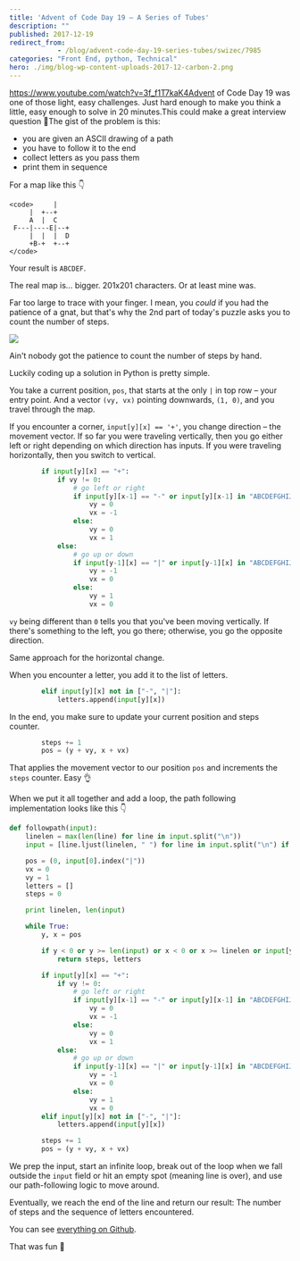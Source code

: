 ```yaml
---
title: 'Advent of Code Day 19 – A Series of Tubes'
description: ""
published: 2017-12-19
redirect_from: 
            - /blog/advent-code-day-19-series-tubes/swizec/7985
categories: "Front End, python, Technical"
hero: ./img/blog-wp-content-uploads-2017-12-carbon-2.png
---
```


<https://www.youtube.com/watch?v=3f_f1T7kaK4Advent> of Code Day 19 was one of those light, easy challenges. Just hard enough to make you think a little, easy enough to solve in 20 minutes.This could make a great interview question 🤔The gist of the problem is this:

-   you are given an ASCII drawing of a path
-   you have to follow it to the end
-   collect letters as you pass them
-   print them in sequence

For a map like this 👇

```undefined
<code>     |
     |  +--+
     A  |  C
 F---|----E|--+
     |  |  |  D
     +B-+  +--+
</code>
```

Your result is `ABCDEF`.

The real map is… bigger. 201x201 characters. Or at least mine was.

Far too large to trace with your finger. I mean, you _could_ if you had the patience of a gnat, but that's why the 2nd part of today's puzzle asks you to count the number of steps.

![](./img/blog-wp-content-uploads-2017-12-carbon-2.png)

Ain't nobody got the patience to count the number of steps by hand.

Luckily coding up a solution in Python is pretty simple.

You take a current position, `pos`, that starts at the only `|` in top row – your entry point. And a vector `(vy, vx)` pointing downwards, `(1, 0)`, and you travel through the map.

If you encounter a corner, `input[y][x] == '+'`, you change direction – the movement vector. If so far you were traveling vertically, then you go either left or right depending on which direction has inputs. If you were traveling horizontally, then you switch to vertical.

```python
        if input[y][x] == "+":
            if vy != 0:
                # go left or right
                if input[y][x-1] == "-" or input[y][x-1] in "ABCDEFGHIJKLMNOPQRSTUVWXYZ":
                    vy = 0
                    vx = -1
                else:
                    vy = 0
                    vx = 1
            else:
                # go up or down
                if input[y-1][x] == "|" or input[y-1][x] in "ABCDEFGHIJKLMNOPQRSTUVWXYZ":
                    vy = -1
                    vx = 0
                else:
                    vy = 1
                    vx = 0
```

`vy` being different than `0` tells you that you've been moving vertically. If there's something to the left, you go there; otherwise, you go the opposite direction.

Same approach for the horizontal change.

When you encounter a letter, you add it to the list of letters.

```python
        elif input[y][x] not in ["-", "|"]:
            letters.append(input[y][x])
```

In the end, you make sure to update your current position and steps counter.

```python
        steps += 1
        pos = (y + vy, x + vx)
```

That applies the movement vector to our position `pos` and increments the `steps` counter. Easy 👌

When we put it all together and add a loop, the path following implementation looks like this 👇

```python
def followpath(input):
    linelen = max(len(line) for line in input.split("\n"))
    input = [line.ljust(linelen, " ") for line in input.split("\n") if len(line) > 0]

    pos = (0, input[0].index("|"))
    vx = 0
    vy = 1
    letters = []
    steps = 0

    print linelen, len(input)

    while True:
        y, x = pos

        if y < 0 or y >= len(input) or x < 0 or x >= linelen or input[y][x] == " ":
            return steps, letters

        if input[y][x] == "+":
            if vy != 0:
                # go left or right
                if input[y][x-1] == "-" or input[y][x-1] in "ABCDEFGHIJKLMNOPQRSTUVWXYZ":
                    vy = 0
                    vx = -1
                else:
                    vy = 0
                    vx = 1
            else:
                # go up or down
                if input[y-1][x] == "|" or input[y-1][x] in "ABCDEFGHIJKLMNOPQRSTUVWXYZ":
                    vy = -1
                    vx = 0
                else:
                    vy = 1
                    vx = 0
        elif input[y][x] not in ["-", "|"]:
            letters.append(input[y][x])

        steps += 1
        pos = (y + vy, x + vx)
```

We prep the input, start an infinite loop, break out of the loop when we fall outside the `input` field or hit an empty spot (meaning line is over), and use our path-following logic to move around.

Eventually, we reach the end of the line and return our result: The number of steps and the sequence of letters encountered.

You can see [everything on Github](https://github.com/Swizec/advent-of-code-2017/blob/master/19.py).

That was fun 🤙
